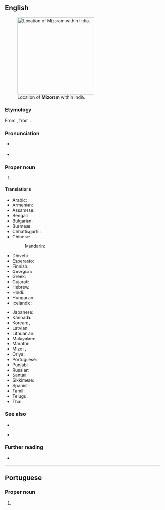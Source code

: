 ==English==
[[Image:Mizoram in India (disputed hatched).svg|thumb|right|250px|Location of '''Mizoram''' within India.]]

===Etymology===
From {{bor|en|lus|Mizoram}}, from {{com|lus|mizo|ram|t1=the [[Mizo]] people|t2=[[land]]; [[jungle]]|nocat=1}}.

===Pronunciation===
* {{a|UK}} {{IPA|en|/ˈmɪzəʊɹam/|/mɪˈzɔːɹəm/|/mɪˈzɔəɹəm/}}
* {{a|US}} {{IPA|en|/ˌmɪzəˈɹæm/}}

===Proper noun===
{{en-proper noun}}

# {{place|en|state|in northeastern|c/India|capital=Aizawl}}.

====Translations====
{{trans-top|state}}
* Arabic: {{t|ar|مِيزُورَام|m|tr=mizurām}}
* Armenian: {{t|hy|Միզորամ}}
* Assamese: {{t|as|মিজোৰাম}}
* Bengali: {{t|bn|মিজোরাম}}
* Bulgarian: {{t|bg|Мизорам|m}}
* Burmese: {{t-needed|my}}
* Chhattisgarhi: {{t-needed|hne}}
* Chinese:
*: Mandarin: {{t|cmn|米佐拉姆邦|tr=Mǐzuǒlāmǔ-bāng|sc=Hani}}
* Dhivehi: {{t|dv|މިޒޮރާމް|sc=Thaa}}
* Esperanto: {{t|eo|Mizoramo}}
* Finnish: {{t|fi|Mizoram}}
* Georgian: {{t|ka|მიზორამი}}
* Greek: {{t+|el|Μιζόραμ|f}}
* Gujarati: {{t|gu|મિઝોરમ}}
* Hebrew: {{t|he|מיזוראם}}
* Hindi: {{t+|hi|मिज़ोरम}}
* Hungarian: {{t+|hu|Mizoram}}
* Icelandic: {{t|is|Mizoram}}
{{trans-mid}}
* Japanese: {{t|ja|ミゾラム|tr=Mizoramu}}
* Kannada: {{t+|kn|ಮಿಝೋರಂ|sc=Knda}}
* Korean: {{t|ko|^미조람 주|sc=Kore}}, {{t|ko|^미조람|sc=Kore}}
* Latvian: {{t|lv|Mizorāma}}
* Lithuanian: {{t|lt|Mizoramas}}
* Malayalam: {{t|ml|മിസോറം|sc=Mlym}}
* Marathi: {{t|mr|मिझोरम}}
* Mizo: {{t|lus|Mizo ram}}, {{t|lus|Mizoram}}
* Oriya: {{t|or|ମିଜୋରାମ}}
* Portuguese: {{t|pt|Mizoram}}
* Punjabi: {{t+|pa|ਮਿਜ਼ੋਰਮ}}
* Russian: {{t+|ru|Мизора́м|m}}
* Santali: {{t-needed|sat}}
* Sikkimese: {{t-needed|sip}}
* Spanish: {{t|es|Mizorán}}
* Tamil: {{t+|ta|மிசோரம்|sc=Taml}}
* Telugu: {{t+|te|మిజోరం}}
* Thai: {{t|th|รัฐมิโซรัม|tr=rát mísohram}}
{{trans-bottom}}

===See also===
* {{l|en|Mizo}}, {{pedialite|Mizo language}}
* {{list:states of India/en}}

===Further reading===
* {{pedialite}}

----

==Portuguese==

===Proper noun===
{{pt-proper noun|m}}

# {{place|pt|state|in northeastern|c/India|t1=Mizoram}}
